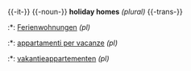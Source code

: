 {{-it-}}
{{-noun-}}
'''holiday homes''' ''(plural)''
{{-trans-}}
:*{{de}}: [[Ferienwohnungen]] {{f}} ''(pl)''
:*{{it}}: [[appartamenti per vacanze]] {{m}} ''(pl)''
:*{{nl}}: [[vakantieappartementen]] ''(pl)''